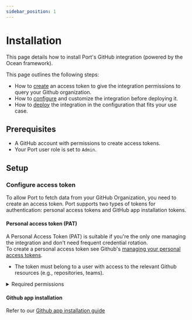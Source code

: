 ```yaml
---
sidebar_position: 1
---
```



# Installation

This page details how to install Port's GitHub integration (powered by the Ocean framework).

This page outlines the following steps:

- How to [create](#create-an-access-token) an access token to give the integration permissions to query your Github organization.
- How to [configure](#configure-the-integration) and customize the integration before deploying it.
- How to [deploy](#deploy-the-integration) the integration in the configuration that fits your use case.

## Prerequisites

- A GitHub account with permissions to create access tokens.
- Your Port user role is set to `Admin`.

## Setup

### Configure access token

To allow Port to fetch data from your GitHub Organization, you need to create an access token. Port supports two types of tokens for authentication: personal access tokens and GitHub app installation tokens.

#### Personal access token (PAT)

A Personal Access Token (PAT) is suitable if you're the only one managing the integration and don't need frequent credential rotation.  
To create a personal access token see Github's [managing your personal access tokens](https://docs.github.com/en/authentication/keeping-your-account-and-data-secure/managing-your-personal-access-tokens).

- The token must belong to a user with access to the relevant Github resources (e.g., repositories, teams).

<details>
  <summary>Required permissions</summary>

  These are the necessary permissions if you're creating a fine-grained PAT.

  **Repository permissions:**
  - **Actions**: Readonly
  - **Content**: Readonly
  - **Metadata**: Readonly
  - **Pull Requests**: Readonly
  - **Code scanning alerts**: Readonly
  - **Dependabot alerts**: Readonly
  
  **Organization permissions:**
  - **Webhooks**: Read and Write (for managing webhook)
</details>

#### Github app installation

Refer to our [Github app installation guide](./github-app.mdx)

<InstallMethods setupName="classic" />
